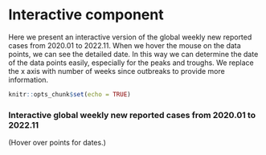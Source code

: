 # Interactive component
Here we present an interactive version of the global weekly new reported cases from 2020.01 to 2022.11. When we hover the mouse on the data points, we can see the detailed date. In this way we can determine the date of the data points easily, especially for the peaks and troughs. We replace the x axis with number of weeks since outbreaks to provide more information.

```r
knitr::opts_chunk$set(echo = TRUE)

```

<script src="https://d3js.org/d3.v7.js"></script>


<script>
<html lang="en">
  <head>
    <meta charset="utf-8">
    <title>Interactive D3</title>
    <script src="https://d3js.org/d3.v7.js">  </script>
  </head>

<body>

<div>

<h3>Interactive global weekly new reported cases from 2020.01 to 2022.11</h3>

<p>(Hover over points for dates.)</p>

</div>
<g>

</g>

 <script type="text/javascript">
 
      //Width and height
      var w = 800;
      var h = 400;
      var margin = {top: 25, right: 50, bottom: 50, left: 150};
      var innerHeight = h - margin.top - margin.bottom;
      var innerWidth = w - margin.left - margin.right;

      // create SVG element
      var svg = d3.select("g")
          .append("svg")
            .attr("width", w)
            .attr("height", h);
            
      // create background rectangle
      svg.append("rect")
        .attr("width", w)
        .attr("height", h)
        .attr("fill", "#e7f5fe");
        
      // create caption
      d3.select("g")  
        .append("div")
          .style("padding", "10px")
        .append("a")
        .text("Data source: https://covid19.who.int/data");
        
      // create plot group  
      svg.append("g")
          .attr("id", "plot")
          .attr("transform", `translate (${margin.left}, ${margin.top})`);
          
const rowConverter = function (d) {
return { date:d.date_reported,

cases:+d.weekly_new_cases,

week:+d.week

}

};

d3.csv("https://raw.githubusercontent.com/5702-Final-Project-7/Covid-19-Data-Analysis/main/worldweekly.csv").then(function(data) {
  
  console.log(d3.min(data.map(d => d.week)));
  console.log(d3.max(data.map(d => d.week)));
  xScale = d3.scaleLinear()
                 .domain([0,155])
                 .range([0, innerWidth]);



yScale = d3.scaleLinear()
                 .domain([0,23963687])
                 .range([innerHeight,0]);
                 
                 
xAxis = d3.axisBottom()
          .scale(xScale);
          
yAxis = d3.axisLeft()
          .scale(yScale);
          
svg.select("g#plot")
          .selectAll("circle")
          .data(data)
          .enter()
          .append("circle")
            .attr("cx", d => xScale(d.week))
            .attr("cy", d => yScale(d.weekly_new_cases))
            .attr("r", 3)
            .on("mouseover", function(event, d) {
                var xcoord = +d3.select(event.currentTarget).attr("cx") - 30
                var ycoord = +d3.select(event.currentTarget).attr("cy") - 5
                svg.select("g#plot")
                  .append("text")
                  .attr("id", "tooltip")
                  .attr("x", xcoord)
                  .attr("y", ycoord)
                  .text( d.date_reported)                     })
             .on("mouseout", function() {
                 d3.select("#tooltip").remove();
             }
             );
      
      svg.select("g#plot")
          .append("g")
          .attr("id", "xaxis")
          .attr("transform", `translate (0, ${innerHeight})`)
          .call(xAxis);
          
      // create x-axis label
        svg.select("g#plot")
          .append("text") 
            .attr("id", "xlab")
            .attr("x", innerWidth/2)
            .attr("y", innerHeight + .75 * margin.bottom)
            .attr("text-anchor", "middle")
            .text("Weeks");
      
      svg.select("g#plot")
          .append("g")
          .call(yAxis)   
          
          
      svg.select("g#plot")
          .append("text") 
            .attr("id", "ylab")
            .attr("x", -60)
            .attr("y", innerHeight/2+20)
            .attr("text-anchor", "middle")
            .text("Cases Reported");
     
            
        
     
})
 </script>
  </body>
</html>
</script>